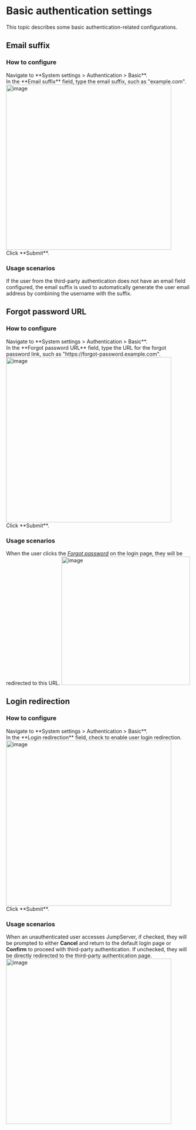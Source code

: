 # Basic authentication settings

This topic describes some basic authentication-related configurations.

## Email suffix

### How to configure

<Steps>

<div>
<Nav name="system-settings" />
</div>

<div>
Navigate to **System settings > Authentication > Basic**.
</div>

<div>
In the **Email suffix** field, type the email suffix, such as "example.com".
<img src="/images/docs/admin-guides/system-settings/auth/basic-email-suffix.png" alt="image" width="450"/>
</div>

<div>
Click **Submit**.
</div>

</Steps>

### Usage scenarios

If the user from the third-party authentication does not have an email field configured, the email suffix is used to automatically generate the user email address by combining the username with the suffix.


## Forgot password URL

### How to configure

<Steps>

<div>
<Nav name="system-settings" />
</div>

<div>
Navigate to **System settings > Authentication > Basic**.
</div>

<div>
In the **Forgot password URL** field, type the URL for the forgot password link, such as "https://&#8203;forgot-password.example.com".
<img src="/images/docs/admin-guides/system-settings/auth/basic-forgot-password.png" alt="image" width="450"/>
</div>


<div>
Click **Submit**.
</div>

</Steps>

### Usage scenarios

When the user clicks the _[Forgot password]()_ on the login page, they will be redirected to this URL.
<img src="/images/docs/admin-guides/system-settings/auth/login-page-forgot-password.png" alt="image" width="350"/>



## Login redirection
### How to configure

<Steps>

<div>
<Nav name="system-settings" />
</div>

<div>
Navigate to **System settings > Authentication > Basic**.
</div>


<div>
In the **Login redirection** field, check to enable user login redirection.
<img src="/images/docs/admin-guides/system-settings/auth/basic-login-redirection.png" alt="image" width="450"/>
</div>

<div>
Click **Submit**.
</div>

</Steps>

### Usage scenarios
When an unauthenticated user accesses JumpServer, if checked, they will be prompted to either **Cancel** and return to the default login page or **Confirm** to proceed with third-party authentication. If unchecked, they will be directly redirected to the third-party authentication page.
<img src="/images/docs/admin-guides/system-settings/auth/redirection-page.png" alt="image" width="450"/>